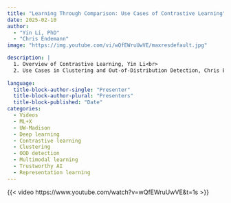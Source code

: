 ```yaml
---
title: "Learning Through Comparison: Use Cases of Contrastive Learning"
date: 2025-02-10
author: 
  - "Yin Li, PhD"
  - "Chris Endemann"
image: "https://img.youtube.com/vi/wQfEWruUwVE/maxresdefault.jpg"

description: |
  1. Overview of Contrastive Learning, Yin Li<br>
  2. Use Cases in Clustering and Out-of-Distribution Detection, Chris Endemann
  
language: 
  title-block-author-single: "Presenter"
  title-block-author-plural: "Presenters"
  title-block-published: "Date"
categories:
  - Videos
  - ML+X
  - UW-Madison
  - Deep learning
  - Contrastive learning
  - Clustering
  - OOD detection
  - Multimodal learning
  - Trustworthy AI
  - Representation learning
---
```


{{< video https://www.youtube.com/watch?v=wQfEWruUwVE&t=1s >}}
